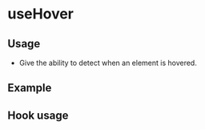 
<Meta />

# useHover

## Usage

- Give the ability to detect when an element is hovered.

## Example

<Canvas of={useHoverStories.Example} />

## Hook usage

```jsx
const [ref, isHovered] = useHover<HTMLButtonElement>();
return (
  <>
    <Button ref={ref}>Hover Me!</Button>
    <div>{isHovered ? "😀" : "😭"}</div>
  </>
);
```
